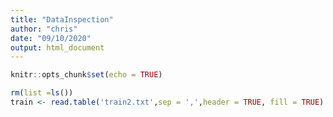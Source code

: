 ```yaml
---
title: "DataInspection"
author: "chris"
date: "09/10/2020"
output: html_document
---
```


```r
knitr::opts_chunk$set(echo = TRUE)
```

```r
rm(list =ls())
train <- read.table('train2.txt',sep = ',',header = TRUE, fill = TRUE)

```